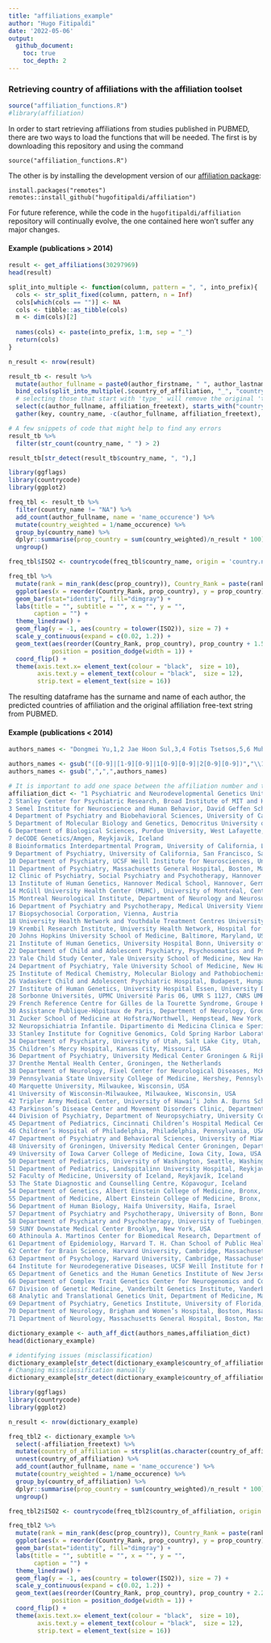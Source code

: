 ```yaml
---
title: "affiliations_example"
author: "Hugo Fitipaldi"
date: '2022-05-06'
output:
  github_document:
    toc: true
    toc_depth: 2
---
```


### Retrieving country of affiliations with the affiliation toolset

```r
source("affiliation_functions.R")
#library(affiliation)
```

In order to start retrieving affiliations from studies published in PUBMED, there are two ways to load the functions that will be needed. The first is by downloading this repository and using the command 

```
source("affiliation_functions.R")
```

The other is by installing the development version of our <a href = https://github.com/hugofitipaldi/affiliation> affiliation package</a>:

```
install.packages("remotes")
remotes::install_github("hugofitipaldi/affiliation")
```

For future reference, while the code in the `hugofitipaldi/affiliation` repository will continually evolve, the one contained here won't suffer any major changes.   

#### Example (publications > 2014)

```r
result <- get_affiliations(30297969)
head(result)
```

```r
split_into_multiple <- function(column, pattern = ", ", into_prefix){
  cols <- str_split_fixed(column, pattern, n = Inf)
  cols[which(cols == "")] <- NA
  cols <- tibble::as_tibble(cols)
  m <- dim(cols)[2]
  
  names(cols) <- paste(into_prefix, 1:m, sep = "_")
  return(cols)
}

n_result <- nrow(result)

result_tb <- result %>% 
  mutate(author_fullname = paste0(author_firstname, " ", author_lastname)) %>%
  bind_cols(split_into_multiple(.$country_of_affiliation, "_", "country_of_affiliation")) %>% 
  # selecting those that start with 'type_' will remove the original 'type' column
  select(c(author_fullname, affiliation_freetext), starts_with("country_of_affiliation_"))  %>%
  gather(key, country_name, -c(author_fullname, affiliation_freetext), na.rm = T)
```


```r
# A few snippets of code that might help to find any errors 
result_tb %>%
  filter(str_count(country_name, " ") > 2)

result_tb[str_detect(result_tb$country_name, ", "),]
```

```r
library(ggflags)
library(countrycode)
library(ggplot2)

freq_tbl <- result_tb %>%
  filter(country_name != "NA") %>%
  add_count(author_fullname, name = 'name_occurence') %>%
  mutate(country_weighted = 1/name_occurence) %>%
  group_by(country_name) %>%
  dplyr::summarise(prop_country = sum(country_weighted)/n_result * 100) %>%
  ungroup()

freq_tbl$ISO2 <- countrycode(freq_tbl$country_name, origin = 'country.name', destination = 'iso2c')

freq_tbl %>%
  mutate(rank = min_rank(desc(prop_country)), Country_Rank = paste(rank, ":", country_name)) %>%
  ggplot(aes(x = reorder(Country_Rank, prop_country), y = prop_country)) +
  geom_bar(stat="identity", fill="dimgray") +
  labs(title = "", subtitle = "", x = "", y = "",
       caption = "") +
  theme_linedraw() +
  geom_flag(y = -1, aes(country = tolower(ISO2)), size = 7) +
  scale_y_continuous(expand = c(0.02, 1.2)) +
  geom_text(aes(reorder(Country_Rank, prop_country), prop_country + 1.5, label = paste0(sprintf("%2.2f", prop_country), "%")), 
            position = position_dodge(width = 1)) + 
  coord_flip() +
  theme(axis.text.x= element_text(colour = "black",  size = 10),
        axis.text.y = element_text(colour = "black",  size = 12),
        strip.text = element_text(size = 16)) 

```

The resulting dataframe has the surname and name of each author, the predicted countries of affiliation and the original affiliation free-text string from PUBMED.

#### Example (publications < 2014)

```r
authors_names <- "Dongmei Yu,1,2 Jae Hoon Sul,3,4 Fotis Tsetsos,5,6 Muhammad S. Nawaz,7 Alden Y. Huang,3,4,8 Ivette Zelaya,3,4,8 Cornelia Illmann,1 Lisa Osiecki,1 Sabrina M. Darrow,9 Matthew E. Hirschtritt,10 Erica Greenberg,11 Kirsten R. Muller-Vahl,12 Manfred Stuhrmann,13 Yves Dion,14 Guy Rouleau,15 Harald Aschauer,16,17 Mara Stamenkovic,16 Monika Schlögelhofer, MA,17 Paul Sandor,18 Cathy L. Barr,19 Marco Grados,20 Harvey S. Singer,20 Markus M. Nöthen,21 Johannes Hebebrand,22 Anke Hinney,22 Robert A. King,23,24 Thomas V. Fernandez,23,24 Csaba Barta,25 Zsanett Tarnok,26 Peter Nagy,26 Christel Depienne,27,28 Yulia Worbe,28,29,30 Andreas Hartmann,28,29,30 Cathy L. Budman,31 Renata Rizzo,32 Gholson J. Lyon,33 William M. McMahon,34 James R. Batterson,35 Danielle C. Cath,36,37 Irene A. Malaty,38 Michael S. Okun,38 Cheston Berlin,39 Douglas W. Woods,40,41 Paul C. Lee,42 Joseph Jankovic,43 Mary M. Robertson,44 Donald L. Gilbert,45 Lawrence W. Brown,46 Barbara J. Coffey,47 Andrea Dietrich,48 Pieter J. Hoekstra,48 Samuel Kuperman,49 Samuel H Zinner,50 Pétur Luðvigsson,51 Evald Sæmundsen,52,53 Ólafur Thorarensen,51 Gil Atzmon,54,55,56 Nir Barzilai,54,55 Michael Wagner,57 Rainald Moessner,58 Roel Ophoff,3 Carlos N. Pato,59 Michele T. Pato,59 James A Knowles,59 Joshua L. Roffman,11,60 Jordan W. Smoller, ScD,1,61 Randy L. Buckner,11,60,62,63 Jeremy A. Willsey,10,64 Jay A. Tischfield,65 Gary A. Heiman,65 Hreinn Stefansson,7 Kári Stefansson,7,52 Danielle Posthuma,66 Nancy J. Cox,67 David L. Pauls,1 Nelson B. Freimer,3,4 Benjamin M. Neale,1,2,68 Lea K. Davis,67 Peristera Paschou,6 Giovanni Coppola,3,4 Carol A. Mathews,69 Jeremiah M. Scharf,1,2,70,71"

authors_names <- gsub("([0-9]|[1-9][0-9]|1[0-9][0-9]|2[0-9][0-9])","\\1,",authors_names)
authors_names <- gsub(",",",",authors_names)

# It is important to add one space between the affiliation number and the affiliation
affiliation_dict <- "1 Psychiatric and Neurodevelopmental Genetics Unit, Center for Genomic Medicine, Department of Psychiatry, Massachusetts General Hospital, Boston, Massachusetts, USA
2 Stanley Center for Psychiatric Research, Broad Institute of MIT and Harvard, Cambridge, Massachusetts, USA
3 Semel Institute for Neuroscience and Human Behavior, David Geffen School of Medicine, University of California Los Angeles, Los Angeles, California, USA
4 Department of Psychiatry and Biobehavioral Sciences, University of California, Los Angeles, California, USA
5 Department of Molecular Biology and Genetics, Democritus University of Thrace, Xanthi, Greece
6 Department of Biological Sciences, Purdue University, West Lafayette, Indiana, USA
7 deCODE Genetics/Amgen, Reykjavik, Iceland
8 Bioinformatics Interdepartmental Program, University of California, Los Angeles, Los Angeles, California, USA
9 Department of Psychiatry, University of California, San Francisco, San Francisco, California, USA
10 Department of Psychiatry, UCSF Weill Institute for Neurosciences, University of California, San Francisco, San Francisco, California, USA
11 Department of Psychiatry, Massachusetts General Hospital, Boston, Massachusetts, USA
12 Clinic of Psychiatry, Social Psychiatry and Psychotherapy, Hannover Medical School, Hannover, Germany
13 Institute of Human Genetics, Hannover Medical School, Hannover, Germany
14 McGill University Health Center (MUHC), University of Montréal, Centre Universitaire de Santé de Montréal (CHUM), Montreal, Quebec, Canada
15 Montreal Neurological Institute, Department of Neurology and Neurosurgery, McGill University, Montreal, Quebec, Canada
16 Department of Psychiatry and Psychotherapy, Medical University Vienna, Vienna, Austria
17 Biopsychosocial Corporation, Vienna, Austria
18 University Health Network and Youthdale Treatment Centres University of Toronto, Toronto, Ontario, Canada
19 Krembil Research Institute, University Health Network, Hospital for Sick Children, and The University of Toronto, Toronto, Ontario, Canada
20 Johns Hopkins University School of Medicine, Baltimore, Maryland, USA
21 Institute of Human Genetics, University Hospital Bonn, University of Bonn Medical School, Bonn, Germany
22 Department of Child and Adolescent Psychiatry, Psychosomatics and Psychotherapy, University Hospital Essen, University of Duisburg-Essen, Essen, Germany
23 Yale Child Study Center, Yale University School of Medicine, New Haven, Connecticut, USA
24 Department of Psychiatry, Yale University School of Medicine, New Haven, Connecticut, USA
25 Institute of Medical Chemistry, Molecular Biology and Pathobiochemistry, Semmelweis University, Budapest, Hungary
26 Vadaskert Child and Adolescent Psychiatric Hospital, Budapest, Hungary
27 Institute of Human Genetics, University Hospital Essen, University Duisburg-Essen, Essen, Germany
28 Sorbonne Universités, UPMC Université Paris 06, UMR S 1127, CNRS UMR 7225, ICM, Paris, France
29 French Reference Centre for Gilles de la Tourette Syndrome, Groupe Hospitalier Pitié-Salpêtrière, Paris, France
30 Assistance Publique-Hôpitaux de Paris, Department of Neurology, Groupe Hospitalier Pitié-Salpêtrière, Paris, France
31 Zucker School of Medicine at Hofstra/Northwell, Hempstead, New York, USA
32 Neuropsichiatria Infantile. Dipartimento di Medicina Clinica e Sperimentale, Università di Catania, Catania, Italy
33 Stanley Institute for Cognitive Genomics, Cold Spring Harbor Laboratory, Cold Spring Harbor, New York, USA
34 Department of Psychiatry, University of Utah, Salt Lake City, Utah, USA
35 Children’s Mercy Hospital, Kansas City, Missouri, USA
36 Department of Psychiatry, University Medical Center Groningen & Rijksuniversity Groningen, Groningen, the Netherlands
37 Drenthe Mental Health Center, Groningen, the Netherlands
38 Department of Neurology, Fixel Center for Neurological Diseases, McKnight Brain Institute, University of Florida, Gainesville, Florida, USA
39 Pennsylvania State University College of Medicine, Hershey, Pennsylvania, USA
40 Marquette University, Milwaukee, Wisconsin, USA
41 University of Wisconsin-Milwaukee, Milwaukee, Wisconsin, USA
42 Tripler Army Medical Center, University of Hawai’i John A. Burns School of Medicine, Honolulu, Hawaii, USA
43 Parkinson’s Disease Center and Movement Disorders Clinic, Department of Neurology, Baylor College of Medicine, Houston, Texas, USA
44 Division of Psychiatry, Department of Neuropsychiatry, University College London, London, UK
45 Department of Pediatrics, Cincinnati Children’s Hospital Medical Center, Cincinnati, Ohio, USA
46 Children’s Hospital of Philadelphia, Philadelphia, Pennsylvania, USA
47 Department of Psychiatry and Behavioral Sciences, University of Miami Miller School of Medicine, Miami, Florida, USA
48 University of Groningen, University Medical Center Groningen, Department of Child and Adolescent Psychiatry, Groningen, The Netherlands
49 University of Iowa Carver College of Medicine, Iowa City, Iowa, USA
50 Department of Pediatrics, University of Washington, Seattle, Washington, USA
51 Department of Pediatrics, Landspitalinn University Hospital, Reykjavik, Iceland
52 Faculty of Medicine, University of Iceland, Reykjavík, Iceland
53 The State Diagnostic and Counselling Centre, Kópavogur, Iceland
54 Department of Genetics, Albert Einstein College of Medicine, Bronx, New York, USA
55 Department of Medicine, Albert Einstein College of Medicine, Bronx, New York, USA
56 Department of Human Biology, Haifa University, Haifa, Israel
57 Department of Psychiatry and Psychotherapy, University of Bonn, Bonn, Germany
58 Department of Psychiatry and Psychotherapy, University of Tuebingen, Tuebingen, Germany
59 SUNY Downstate Medical Center Brooklyn, New York, USA
60 Athinoula A. Martinos Center for Biomedical Research, Department of Radiology, Massachusetts General Hospital, Charlestown, Massachusetts, USA
61 Department of Epidemiology, Harvard T. H. Chan School of Public Health, Boston, Massachusetts, USA
62 Center for Brain Science, Harvard University, Cambridge, Massachusetts, USA
63 Department of Psychology, Harvard University, Cambridge, Massachusetts, USA
64 Institute for Neurodegenerative Diseases, UCSF Weill Institute for Neurosciences, University of California San Francisco, San Francisco, California, USA
65 Department of Genetics and the Human Genetics Institute of New Jersey, Rutgers, the State University of New Jersey, Piscataway, New Jersey, USA
66 Department of Complex Trait Genetics Center for Neurogenomics and Cognitive Research, VU University Amsterdam, Amsterdam, the Netherlands
67 Division of Genetic Medicine, Vanderbilt Genetics Institute, Vanderbilt University Medical Center, Nashville, Tennessee, USA
68 Analytic and Translational Genetics Unit, Department of Medicine, Massachusetts General Hospital, Boston, Massachusetts, USA
69 Department of Psychiatry, Genetics Institute, University of Florida, Gainesville, Florida, USA
70 Department of Neurology, Brigham and Women’s Hospital, Boston, Massachusetts, USA
71 Department of Neurology, Massachusetts General Hospital, Boston, Massachusetts, USA" 

dictionary_example <- auth_aff_dict(authors_names,affiliation_dict) 
head(dictionary_example)
```

```r
# identifying issues (misclassification)
dictionary_example[str_detect(dictionary_example$country_of_affiliation, ", "),]
# Changing missclassification manually
dictionary_example[str_detect(dictionary_example$country_of_affiliation, ", "),]$country_of_affiliation <- "United States"
```


```r
library(ggflags)
library(countrycode)
library(ggplot2)

n_result <- nrow(dictionary_example)

freq_tbl2 <- dictionary_example %>%
  select(-affiliation_freetext) %>%
  mutate(country_of_affiliation = strsplit(as.character(country_of_affiliation), "_")) %>% 
  unnest(country_of_affiliation) %>%
  add_count(author_fullname, name = 'name_occurence') %>%
  mutate(country_weighted = 1/name_occurence) %>%
  group_by(country_of_affiliation) %>%
  dplyr::summarise(prop_country = sum(country_weighted)/n_result * 100) %>%
  ungroup()

freq_tbl2$ISO2 <- countrycode(freq_tbl2$country_of_affiliation, origin = 'country.name', destination = 'iso2c')

freq_tbl2 %>%
  mutate(rank = min_rank(desc(prop_country)), Country_Rank = paste(rank, ":", country_of_affiliation)) %>%
  ggplot(aes(x = reorder(Country_Rank, prop_country), y = prop_country)) +
  geom_bar(stat="identity", fill="dimgray") +
  labs(title = "", subtitle = "", x = "", y = "",
       caption = "") +
  theme_linedraw() +
  geom_flag(y = -1, aes(country = tolower(ISO2)), size = 7) +
  scale_y_continuous(expand = c(0.02, 1.2)) +
  geom_text(aes(reorder(Country_Rank, prop_country), prop_country + 2.2, label = paste0(sprintf("%2.2f", prop_country), "%")), 
            position = position_dodge(width = 1)) + 
  coord_flip() +
  theme(axis.text.x= element_text(colour = "black",  size = 10),
        axis.text.y = element_text(colour = "black",  size = 12),
        strip.text = element_text(size = 16)) 

```

